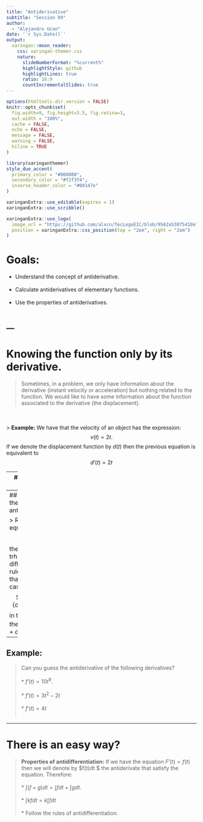 ```yaml
---
title: "Antiderivative"
subtitle: "Session 09"
author: 
  - "Alejandro Ucan"
date: '`r Sys.Date()`'
output:
  xaringan::moon_reader:
    css: xaringan-themer.css
    nature:
      slideNumberFormat: "%current%"
      highlightStyle: github
      highlightLines: true
      ratio: 16:9
      countIncrementalSlides: true
---
```


```r
options(htmltools.dir.version = FALSE)
knitr::opts_chunk$set(
  fig.width=9, fig.height=3.5, fig.retina=3,
  out.width = "100%",
  cache = FALSE,
  echo = FALSE,
  message = FALSE, 
  warning = FALSE,
  hiline = TRUE
)
```

```r
library(xaringanthemer)
style_duo_accent(
  primary_color = "#000080",
  secondary_color = "#f2f3f4",
  inverse_header_color = "#00147e"
)
```

```r
xaringanExtra::use_editable(expires = 1)
xaringanExtra::use_scribble()
```

```r
xaringanExtra::use_logo(
  image_url = "https://github.com/alxcn/TecLogoEIC/blob/9562a53875418e749a296c85808a19c85fc4be74/IngenieriaCiencias_Horizontal_RGB.png",
  position = xaringanExtra::css_position(top = "2em", right = "2em")
)
```
# Goals:

* Understand the concept of antiderivative. <br/><br/>
* Calculate antiderivatives of elementary functions. <br/><br/>
* Use the properties of antiderivatives. <br/><br/>

---
---
# Knowing the function only by its derivative.

> Sometimes, in a problem, we only have information about the derivative (instant velocity or acceleration) but nothing related to the function. We would like to have some information about the function associated to the derivative (the displacement).

<br/><br/>
> __Example:__ We have that the velocity of an object has the expression: $$v(t)=2t.$$ If we denote the displacement function by $d(t)$ then the previous equation is equivalent to $$d'(t)=2t$$

---
# A differential equation

Last equation is known as a __diferential equation__ (an equation involving functions and derivative as variables). 

> The equation $$d'(t)=2t$$ can be solved easily using the _Fundamental Theorem of Calculus_ and this process is called __antidifferentiation__. <br/><br/>
We can think that _antidifferentiation_ is the __inverse process__ to differentiation.

---
## How it works the antidifferentiation?

> Recall that the equation is $$d'(t)=2t,$$ then we look trhough our differentiations rules. The one that apply to this case is: $$\frac{d t^n}{dt}=nt^{n-1}$$ in this case $n=2$ therefore $d(t)=t^2+c.$

---
## Example:

> Can you guess the antiderivative of the following derivatives? <br/><br/>
  * $f'(t)=10t^9.$<br/><br/>
  * $f'(t)=3t^2-2t$ <br/><br/>
  * $f'(t)=4t$ <br/><br/>

---
# There is an easy way?

> __Properties of antidifferentiation:__ If we have the equation $F'(t)=f(t)$ then we will denote by $\int f(t)dt $ the antiderivate that satisfy the equation. Therefore: <br/><br/>
  * $\int (f+g)dt=\int fdt +\int gdt$. <br/><br/>
  * $\int kfdt = k\int fdt$ <br/><br/>
  * Follow the rules of antidifferentiation.


